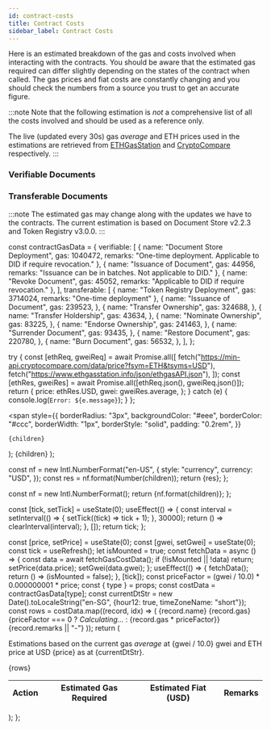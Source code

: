 ```yaml
---
id: contract-costs
title: Contract Costs
sidebar_label: Contract Costs
---
```


Here is an estimated breakdown of the gas and costs involved when interacting with the contracts.
You should be aware that the estimated gas required can differ slightly depending on the states of the contract when called. The gas prices and fiat costs are constantly changing and you should check the numbers from a source you trust to get an accurate figure.

:::note
Note that the following estimation is _not_ a comprehensive list of all the costs involved and should be used as a reference only.

The live (updated every 30s) gas _average_ and ETH prices used in the estimations are retrieved from [ETHGasStation](https://ethgasstation.info/) and [CryptoCompare](https://www.cryptocompare.com/) respectively.
:::

### Verifiable Documents

<PriceTable type="verifiable" />

### Transferable Documents

<PriceTable type="transferable" />

:::note
The estimated gas may change along with the updates we have to the contracts. The current estimation is based on Document Store v2.2.3 and Token Registry v3.0.0.
:::

const contractGasData = {
  verifiable: [
    {
      name: "Document Store Deployment",
      gas: 1040472,
      remarks: "One-time deployment. Applicable to DID if require revocation."
    },
    {
      name: "Issuance of Document",
      gas: 44956,
      remarks: "Issuance can be in batches. Not applicable to DID."
    },
    {
      name: "Revoke Document",
      gas: 45052,
      remarks: "Applicable to DID if require revocation."
    },
  ],
  transferable: [
    {
      name: "Token Registry Deployment",
      gas: 3714024,
      remarks: "One-time deployment"
    },
    {
      name: "Issuance of Document",
      gas: 239523,
    },
    {
      name: "Transfer Ownership",
      gas: 324688,
    },
    {
      name: "Transfer Holdership",
      gas: 43634,
    },
    {
      name: "Nominate Ownership",
      gas: 83225,
    },
    {
      name: "Endorse Ownership",
      gas: 241463,
    },
    {
      name: "Surrender Document",
      gas: 93435,
    },
    {
      name: "Restore Document",
      gas: 220780,
    },
    {
      name: "Burn Document",
      gas: 56532,
    },
  ],
};

  try {
    const [ethReq, gweiReq] = await Promise.all([
      fetch("https://min-api.cryptocompare.com/data/price?fsym=ETH&tsyms=USD"),
      fetch("https://www.ethgasstation.info/json/ethgasAPI.json"),
    ]);
    const [ethRes, gweiRes] = await Promise.all([ethReq.json(), gweiReq.json()]);
    return {
      price: ethRes.USD,
      gwei: gweiRes.average,
    };
  } catch (e) {
    console.log(`Error: ${e.message}`);
  }
};

  <span
    style={{
      borderRadius: "3px",
      backgroundColor: "#eee",
      borderColor: "#ccc",
      borderWidth: "1px",
      borderStyle: "solid",
      padding: "0.2rem",
    }}
  >
    {children}
  </span>
);

  <StyledTag>
    <FiatTag>{children}</FiatTag>
  </StyledTag>
);

  const nf = new Intl.NumberFormat("en-US", {
    style: "currency",
    currency: "USD",
  });
  const res = nf.format(Number(children));
  return <span>{res}</span>;
};

  const nf = new Intl.NumberFormat();
  return <span>{nf.format(children)}</span>;
};

  const [tick, setTick] = useState(0);
  useEffect(() => {
    const interval = setInterval(() => {
      setTick((tick) => tick + 1);
    }, 30000);
    return () => clearInterval(interval);
  }, []);
  return tick;
};

  const [price, setPrice] = useState(0);
  const [gwei, setGwei] = useState(0);
  const tick = useRefresh();
  let isMounted = true;
  const fetchData = async () => {
    const data = await fetchGasCostData();
    if (!isMounted || !data) return;
    setPrice(data.price);
    setGwei(data.gwei);
  };
  useEffect(() => {
    fetchData();
    return () => (isMounted = false);
  }, [tick]);
  const priceFactor = (gwei / 10.0) * 0.000000001 * price;
  const { type } = props;
  const costData = contractGasData[type];
  const currentDtStr = new Date().toLocaleString("en-SG", {hour12: true, timeZoneName: "short"});
  const rows = costData.map((record, idx) => (
    <tr key={idx}>
      <td>{record.name}</td>
      <td>
        <GasTag>{record.gas}</GasTag>
      </td>
      <td>{priceFactor === 0 ? <em>Calculating...</em> : <FiatTag>{record.gas * priceFactor}</FiatTag>}</td>
      <td>{record.remarks || "-"}</td>
    </tr>
  ));
  return (
    <div>
      <p>
        Estimations based on the current gas <em>average</em> at <StyledTag>{gwei / 10.0} gwei</StyledTag> and ETH price
        at USD <StyledFiatTag>{price}</StyledFiatTag> as at {currentDtStr}.
      </p>
      <table>
        <thead>
          <tr>
            <th>Action</th>
            <th>Estimated Gas Required</th>
            <th>Estimated Fiat (USD)</th>
            <th>Remarks</th>
          </tr>
        </thead>
        <tbody>{rows}</tbody>
      </table>
    </div>
  );
};
